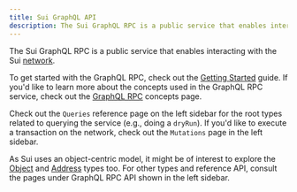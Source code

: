 ```yaml
---
title: Sui GraphQL API
description: The Sui GraphQL RPC is a public service that enables interacting with the Sui network.
---
```


The Sui GraphQL RPC is a public service that enables interacting with the Sui [network](https://sui.io/networkinfo).

To get started with the GraphQL RPC, check out the [Getting Started](/guides/developer/getting-started/graphql-rpc.mdx) guide. If you'd like to learn more about the concepts used in the GraphQL RPC service, check out the [GraphQL RPC](/concepts/graphql-rpc.mdx) concepts page.

Check out the `Queries` reference page on the left sidebar for the root types related to querying the service (e.g., doing a `dryRun`). If you'd like to execute a transaction on the network, check out the `Mutations` page in the left sidebar.

As Sui uses an object-centric model, it might be of interest to explore the [Object](/references/sui-graphql/reference/objects/object.mdx) and [Address](/references/sui-graphql/reference/objects/address.mdx) types too. For other types and reference API, consult the pages under GraphQL RPC API shown in the left sidebar.
